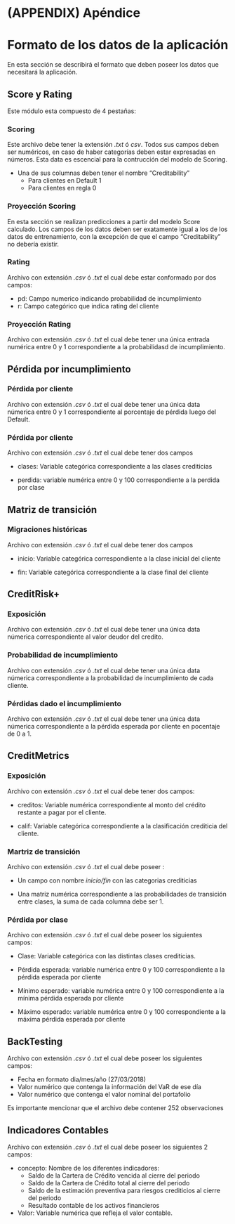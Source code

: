 \cleardoublepage 

# (APPENDIX) Apéndice {-}

# Formato de los datos de la aplicación

En esta sección se describirá el formato que deben poseer los datos que necesitará la aplicación.

## Score y Rating

Este módulo esta compuesto de 4 pestañas:

### Scoring


Este archivo debe tener la extensión *.txt* ó *csv*. Todos sus campos deben ser numéricos, en caso de haber categorías deben estar expresadas en números. Esta data es escencial para la contrucción del modelo de Scoring. 

- Una de sus columnas deben tener el nombre "Creditability"
    + Para clientes en Default 1
    + Para clientes en regla 0

### Proyección Scoring

En esta sección se realizan predicciones a partir del modelo Score calculado. Los campos de los datos deben ser exatamente igual a los de los datos de entrenamiento, con la excepción de que el campo "Creditability" no debería existir.

### Rating

Archivo con extensión *.csv* ó *.txt* el cual debe estar conformado por dos campos:

- pd: Campo numerico indicando probabilidad de incumplimiento
- r: Campo categórico que indica rating del cliente

### Proyección Rating

Archivo con extensión *.csv* ó *.txt* el cual debe tener una única entrada numérica entre 0 y 1 correspondiente a la probabilidasd de incumplimiento.


## Pérdida por incumplimiento


### Pérdida por cliente

Archivo con extensión *.csv* ó *.txt* el cual debe tener una única data númerica entre 0 y 1 correspondiente al porcentaje de pérdida luego del Default.

### Pérdida por cliente

Archivo con extensión *.csv* ó *.txt* el cual debe tener dos campos

+ clases: Variable categórica correspondiente a las clases crediticias

+ perdida: variable numérica entre 0 y 100 correspondiente a la perdida por clase


## Matriz de transición

### Migraciones históricas

Archivo con extensión *.csv* ó *.txt* el cual debe tener dos campos

+ inicio: Variable categórica correspondiente a la clase inicial del cliente

+ fin:  Variable categórica correspondiente a la clase final del cliente

## CreditRisk+

### Exposición

Archivo con extensión *.csv* ó *.txt* el cual debe tener una única data númerica correspondiente al valor deudor del credito.

### Probabilidad de incumplimiento

Archivo con extensión *.csv* ó *.txt* el cual debe tener una única data númerica correspondiente a la probabilidad de incumplimiento de cada cliente.


### Pérdidas dado el incumplimiento

Archivo con extensión *.csv* ó *.txt* el cual debe tener una única data númerica correspondiente a la pérdida esperada por cliente en pocentaje de 0 a 1.

## CreditMetrics

### Exposición

Archivo con extensión *.csv* ó *.txt* el cual debe tener dos campos:

+ creditos: Variable numérica correspondiente al monto del crédito restante a pagar por el cliente.

+ calif: Variable categórica correspondiente a la clasificación crediticia del cliente.

### Martriz de transición

Archivo con extensión *.csv* ó *.txt* el cual debe  poseer :

+  Un campo con nombre *inicio/fin* con las categorias crediticias

+ Una matriz numérica correspondiente a las probabilidades de transición entre clases, la suma de cada columna debe ser 1.


### Pérdida por clase




Archivo con extensión *.csv* ó *.txt* el cual debe  poseer los siguientes campos:


+ Clase: Variable categórica con las distintas clases crediticias.

+ Pérdida esperada: variable numérica entre 0 y 100 correspondiente a la pérdida esperada por cliente

+ Mínimo esperado: variable numérica entre 0 y 100 correspondiente a la mínima pérdida esperada por cliente

+ Máximo esperado: variable numérica entre 0 y 100 correspondiente a la máxima pérdida esperada por cliente


## BackTesting

Archivo con extensión *.csv* ó *.txt* el cual debe  poseer los siguientes campos:

- Fecha en formato dia/mes/año (27/03/2018)
- Valor numérico que contenga la información del VaR de ese día
- Valor numérico que contenga el valor nominal del portafolio

Es importante mencionar que el archivo debe contener 252 observaciones

## Indicadores Contables


Archivo con extensión *.csv* ó *.txt* el cual debe  poseer los siguientes 2 campos:

+ concepto: Nombre de los diferentes indicadores:
    - Saldo de la Cartera de Crédito vencida al cierre del periodo
    - Saldo de la Cartera de Crédito total al cierre del periodo
    - Saldo de la estimación preventiva para riesgos crediticios al cierre del periodo
    - Resultado contable de los activos financieros


+ Valor: Variable numérica que refleja el valor contable.









